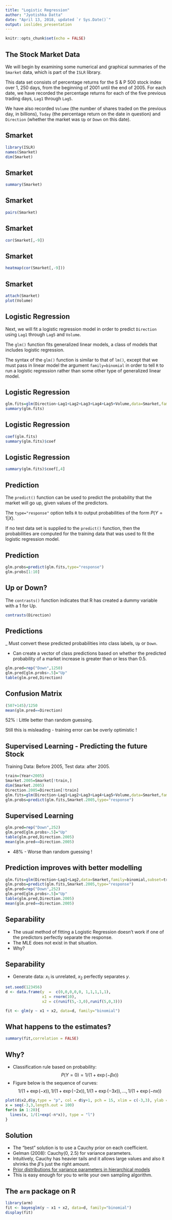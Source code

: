 ```yaml
---
title: "Logistic Regression"
author: "Jyotishka Datta"
date: "April 13, 2018, updated `r Sys.Date()`"
output: ioslides_presentation
---
```


```r
knitr::opts_chunk$set(echo = FALSE)
```

## The Stock Market Data 

We will begin by examining some numerical and graphical summaries of
the `Smarket` data, which is part of the `ISLR` library. 

This data set consists of percentage returns for the S & P 500 stock index over 1, 250 days, from the beginning of 2001 until the end of 2005. 
For each date, we have recorded the percentage returns for each of the five previous trading days, `Lag1` through `Lag5`. 

We have also recorded `Volume` (the number of shares traded on the previous day, in billions), `Today` (the percentage return on the date
in question) and `Direction` (whether the market was `Up` or `Down` on  this date).


## Smarket 

```r
library(ISLR)
names(Smarket)
dim(Smarket)
```

## Smarket {.smaller}

```r
summary(Smarket)
```

## Smarket {.smaller}

```r
pairs(Smarket)
```


## Smarket {.smaller}

```r
cor(Smarket[,-9])
```


## Smarket {.smaller}

```r
heatmap(cor(Smarket[,-9]))
```


## Smarket {.smaller}

```r
attach(Smarket)
plot(Volume)
```

## Logistic Regression 

Next, we will fit a logistic regression model in order to predict `Direction` using `Lag1` through `Lag5` and `Volume`. 

The `glm()` function fits generalized linear models, a class of models that includes logistic regression. 

The syntax of the `glm()` function is similar to that of `lm()`, except that we must pass in linear model the argument `family=binomial` in order to tell `R` to run a logistic regression rather than some other type of generalized linear model.

## Logistic Regression {.smaller}

```R
glm.fits=glm(Direction~Lag1+Lag2+Lag3+Lag4+Lag5+Volume,data=Smarket,family=binomial)
summary(glm.fits)
```

## Logistic Regression {.smaller}

```R
coef(glm.fits)
summary(glm.fits)$coef
```

## Logistic Regression {.smaller}

```R
summary(glm.fits)$coef[,4]
```

## Prediction 

The `predict()` function can be used to predict the probability that the
market will go up, given values of the predictors. 

The `type="response"` option tells `R` to output probabilities of the form $P(Y = 1|X)$. 

If no test data set is supplied to the `predict()` function, then the probabilities are computed for the training data that was used to fit the logistic regression model.

## Prediction 

```R
glm.probs=predict(glm.fits,type="response")
glm.probs[1:10]
```

## Up or Down?

The `contrasts()` function indicates that R has created a dummy variable with a 1 for Up.

```r
contrasts(Direction)
```

## Predictions

_  Must convert these predicted probabilities into class labels, `Up` or `Down`. 

-  Can create a vector of class predictions based on whether the predicted probability of a market increase is greater than or less than 0.5.

```r
glm.pred=rep("Down",1250)
glm.pred[glm.probs>.5]="Up"
table(glm.pred,Direction)
```

## Confusion Matrix 

```r
(507+145)/1250
mean(glm.pred==Direction)
```

52% : Little better than random guessing. 

Still this is misleading - training error can be overly optimistic ! 

## Supervised Learning - Predicting the future Stock 

Training Data: Before 2005, Test data: after 2005.

```r
train=(Year<2005)
Smarket.2005=Smarket[!train,]
dim(Smarket.2005)
Direction.2005=Direction[!train]
glm.fits=glm(Direction~Lag1+Lag2+Lag3+Lag4+Lag5+Volume,data=Smarket,family=binomial,subset=train)
glm.probs=predict(glm.fits,Smarket.2005,type="response")
```

## Supervised Learning


```r
glm.pred=rep("Down",252)
glm.pred[glm.probs>.5]="Up"
table(glm.pred,Direction.2005)
mean(glm.pred==Direction.2005)
```

- 48% - Worse than random guessing ! 

## Prediction improves with better modelling 

```r
glm.fits=glm(Direction~Lag1+Lag2,data=Smarket,family=binomial,subset=train)
glm.probs=predict(glm.fits,Smarket.2005,type="response")
glm.pred=rep("Down",252)
glm.pred[glm.probs>.5]="Up"
table(glm.pred,Direction.2005)
mean(glm.pred==Direction.2005)
```

## Separability 

-  The usual method of fitting a Logistic Regression doesn't work if one of the predictors perfectly separate the response. 
-  The MLE does not exist in that situation. 
-   Why? 

## Separability 

- Generate data: $x_1$ is unrelated, $x_2$ perfectly separates $y$.

```r
set.seed(123456)
d <- data.frame(y  =  c(0,0,0,0,0, 1,1,1,1,1),
                x1 = rnorm(10),
                x2 = c(runif(5,-3,0),runif(5,0,3)))

fit <- glm(y ~ x1 + x2, data=d, family="binomial")
```


## What happens to the estimates? {.smaller}

```r
summary(fit,correlation = FALSE)
```


## Why? {.smaller}

-  Classification rule based on probability: 
$$
P(Y = 0) = 1/ (1 + \exp(-\beta x))
$$
-  Figure below is the sequence of curves: 
$$
1/ (1 + \exp(-x)), 1/ (1 + \exp(-2x)), 1/ (1 + \exp(-3x)), \ldots, 1/ (1 + \exp(-n x))
$$

```r
plot(d$x2,d$y,type = "p", col = d$y+1, pch = 15, xlim = c(-3,3), ylab = expression(1/(1+exp(-nx))))
x = seq(-3,3,length.out = 100)
for(n in 1:20){
  lines(x, 1/(1+exp(-n*x)), type = "l")
}
```

## Solution 

-  The "best" solution is to use a Cauchy prior on each coefficient. 
-  Gelman (2008): Cauchy(0, 2.5) for variance parameters. 
-  Intuitively, Cauchy has heavier tails and it allows large values and also it shrinks the $\beta$'s just the right amount. 
-  [Prior distributions for variance parameters in hierarchical models](http://www.stat.columbia.edu/~gelman/research/published/taumain.pdf)
-  This is easy enough for you to write your own sampling algorithm. 


## The `arm` package on R

```r
library(arm)
fit <- bayesglm(y ~ x1 + x2, data=d, family="binomial")
display(fit)
```



<!-- ## Wide Data {.build} -->

<!-- - That was a small example, where choosing the right variable improved the fit slightly.  -->
<!-- - What if we have a *wide* data, large $p$ and small $n$?  -->
<!-- - How do you select variables for such a problem?  -->

<!-- ## Penalizing Logistic Regression {.smaller} -->

<!-- - Logistic regression model:  -->
<!-- $$  -->
<!-- \eta_i = \frac{p_i}{1-p_i} = \alpha + \sum_{j=1}^{p} x_{ij}\beta_j  -->
<!-- $$ -->
<!-- - The log-likelihood is  -->
<!-- $$ -->
<!-- l(y,\beta) = \sum_{i=1}^{n} y_i \log(p_i) +\sum_{i=1}^{n}(1-y_i)\log(1-p_i) -->
<!-- $$ -->
<!-- - We minimize the penalized log-likelihood  -->
<!-- $$ -->
<!-- S = -l(y,\beta) + \frac{\lambda}{2}J(\beta) -->
<!-- $$ -->

<!-- - We can use the same R package 'glmnet'. Change family = "gaussian" to family="binomial".  -->


<!-- ## Example from T-cell lymphoma {.build} -->

<!-- ```{r,echo=TRUE, message=FALSE, warning=FALSE} -->
<!-- ## required for gene expression data classification example -->
<!-- require(ALL) -->
<!-- data(ALL) -->
<!-- dim(ALL) -->
<!-- ``` -->

<!-- ## Simplifying features  -->

<!-- We are going to use the first three features.  -->

<!-- ```{r, echo=TRUE} -->
<!-- resp <- gsub("B[0-9]", "B", ALL$BT)  -->
<!-- ## B-cell tumors of type B, B1,B2, T, T1, T2  -->
<!-- resp <- factor(gsub("T[0-9]", "T", resp)) -->
<!-- xmat <- t(exprs(ALL)) -->
<!-- mydata <- data.frame(y = resp,x1 = xmat[,1],x2=xmat[,2],x3=xmat[,3]) -->
<!-- head(mydata,n=3) -->
<!-- ``` -->

<!-- ## Useful tools {.smaller} -->

<!-- ```{r, echo = FALSE, results = "asis"} -->
<!-- static_help <- function(pkg, topic, out, links = tools::findHTMLlinks()) { -->
<!--   pkgRdDB = tools:::fetchRdDB(file.path(find.package(pkg), 'help', pkg)) -->
<!--   force(links) -->
<!--   tools::Rd2HTML(pkgRdDB[[topic]], out, package = pkg, -->
<!--                  Links = links, no_links = is.null(links)) -->
<!-- } -->
<!-- tmp <- tempfile() -->
<!-- static_help("base", "grep", tmp) -->
<!-- out <- readLines(tmp) -->
<!-- headfoot <- grep("body", out) -->
<!-- cat(out[(headfoot[1] + 5):(headfoot[2] - 1)], sep = "\n") -->
<!-- ``` -->

<!-- ##  Tumor data -->

<!-- - We consider the tumor data with $p = 12625$ samples and $n = 128$ individuals. (**Wide Data**) -->
<!-- - We shall fit a $\ell_1$ penalized logistic regression model.  -->
<!-- - As we have seen before, this will shrink some of the coefficients to zero.  -->
<!-- - Use R-package `glmnet` with `family = "binomial".  -->

<!-- ## GLMNET  -->

<!-- ```{r, echo=T, message=FALSE, warning=FALSE} -->
<!-- library(glmnet);library(lars) -->
<!-- bcell <- glmnet(x = xmat, y = resp,family = "binomial") # binomial for binary response -->
<!-- plot(bcell) -->
<!-- title("Fitted Coefficients",line=2.5) -->
<!-- ``` -->
<!-- - We can tell which of the $p = 12625$ features are important and classify $n = 128$ individuals into two groups.  -->

<!-- ## Sensitivity and Specificity -->

<!-- - **Sensitivity** (also called the true positive rate) measures the proportion of actual positives which are correctly identified and is complementary to the false negative rate. -->

<!-- - **Specificity** (also called the true negative rate) measures the proportion of negatives which are correctly identified as such and is complementary to the false positive rate. -->


<!-- ## Sensitivity  -->

<!-- ```{r, echo=T} -->
<!-- pred.class <- predict(bcell,newx=xmat,s=NULL,type="class") -->
<!-- y.pred <- pred.class[,ncol(pred.class)] -->
<!-- y.obs <- resp -->
<!-- xtabs(~ y.obs +y.pred)  -->
<!-- ``` -->
<!-- - The classification table shows perfect specificity and sensitivity.  -->
<!-- - Is this surprising?  -->


<!-- ## Heatmap  -->

<!-- ```{r, echo = T} -->
<!-- heatmap(cor(t(xmat))) -->
<!-- ``` -->


